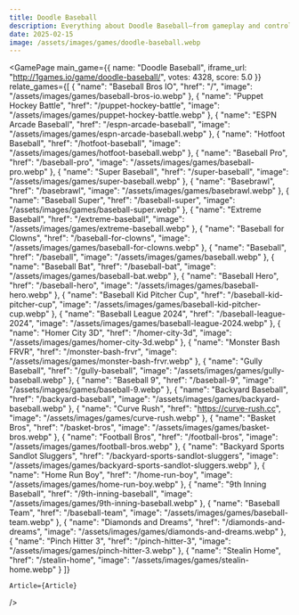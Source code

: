 ```yaml
---
title: Doodle Baseball
description: Everything about Doodle Baseball—from gameplay and controls to innovative features and winning strategies. Explore our comprehensive guide on Google Doodle Baseball and its unique twists for an engaging gaming experience.
date: 2025-02-15
image: /assets/images/games/doodle-baseball.webp
---
```


  
<GamePage 
    main_game={{
    name: "Doodle Baseball",
    iframe_url: "http://1games.io/game/doodle-baseball/",
    votes: 4328,
    score: 5.0
}} 
    relate_games={[
    {
        "name": "Baseball Bros IO",
        "href": "/",
        "image": "/assets/images/games/baseball-bros-io.webp"
    },
    {
        "name": "Puppet Hockey Battle",
        "href": "/puppet-hockey-battle",
        "image": "/assets/images/games/puppet-hockey-battle.webp"
    },
    {
        "name": "ESPN Arcade Baseball",
        "href": "/espn-arcade-baseball",
        "image": "/assets/images/games/espn-arcade-baseball.webp"
    },
    {
        "name": "Hotfoot Baseball",
        "href": "/hotfoot-baseball",
        "image": "/assets/images/games/hotfoot-baseball.webp"
    },
    {
        "name": "Baseball Pro",
        "href": "/baseball-pro",
        "image": "/assets/images/games/baseball-pro.webp"
    },
    {
        "name": "Super Baseball",
        "href": "/super-baseball",
        "image": "/assets/images/games/super-baseball.webp"
    },
    {
        "name": "Basebrawl",
        "href": "/basebrawl",
        "image": "/assets/images/games/basebrawl.webp"
    },
    {
        "name": "Baseball Super",
        "href": "/baseball-super",
        "image": "/assets/images/games/baseball-super.webp"
    },
    {
        "name": "Extreme Baseball",
        "href": "/extreme-baseball",
        "image": "/assets/images/games/extreme-baseball.webp"
    },
    {
        "name": "Baseball for Clowns",
        "href": "/baseball-for-clowns",
        "image": "/assets/images/games/baseball-for-clowns.webp"
    },
    {
        "name": "Baseball",
        "href": "/baseball",
        "image": "/assets/images/games/baseball.webp"
    },
    {
        "name": "Baseball Bat",
        "href": "/baseball-bat",
        "image": "/assets/images/games/baseball-bat.webp"
    },
    {
        "name": "Baseball Hero",
        "href": "/baseball-hero",
        "image": "/assets/images/games/baseball-hero.webp"
    },
    {
        "name": "Baseball Kid Pitcher Cup",
        "href": "/baseball-kid-pitcher-cup",
        "image": "/assets/images/games/baseball-kid-pitcher-cup.webp"
    },
    {
        "name": "Baseball League 2024",
        "href": "/baseball-league-2024",
        "image": "/assets/images/games/baseball-league-2024.webp"
    },
    {
        "name": "Homer City 3D",
        "href": "/homer-city-3d",
        "image": "/assets/images/games/homer-city-3d.webp"
    },
    {
        "name": "Monster Bash FRVR",
        "href": "/monster-bash-frvr",
        "image": "/assets/images/games/monster-bash-frvr.webp"
    },
    {
        "name": "Gully Baseball",
        "href": "/gully-baseball",
        "image": "/assets/images/games/gully-baseball.webp"
    },
    {
        "name": "Baseball 9",
        "href": "/baseball-9",
        "image": "/assets/images/games/baseball-9.webp"
    },
    {
        "name": "Backyard Baseball",
         "href": "/backyard-baseball",
        "image": "/assets/images/games/backyard-baseball.webp"
    },
    {
    "name": "Curve Rush",
    "href": "https://curve-rush.cc",
    "image": "/assets/images/games/curve-rush.webp"
    },
    {
    "name": "Basket Bros",
    "href": "/basket-bros",
    "image": "/assets/images/games/basket-bros.webp"
    },
    {
    "name": "Football Bros",
    "href": "/football-bros",
    "image": "/assets/images/games/football-bros.webp"
    },
    {
    "name": "Backyard Sports Sandlot Sluggers",
    "href": "/backyard-sports-sandlot-sluggers",
    "image": "/assets/images/games/backyard-sports-sandlot-sluggers.webp"
    },
    {
    "name": "Home Run Boy",
    "href": "/home-run-boy",
    "image": "/assets/images/games/home-run-boy.webp"
    },
    {
    "name": "9th Inning Baseball",
    "href": "/9th-inning-baseball",
    "image": "/assets/images/games/9th-inning-baseball.webp"
    },
    {
    "name": "Baseball Team",
    "href": "/baseball-team",
    "image": "/assets/images/games/baseball-team.webp"
    },
    {
    "name": "Diamonds and Dreams",
    "href": "/diamonds-and-dreams",
    "image": "/assets/images/games/diamonds-and-dreams.webp"
    },
    {
    "name": "Pinch Hitter 3",
    "href": "/pinch-hitter-3",
    "image": "/assets/images/games/pinch-hitter-3.webp"
    },
    {
    "name": "Stealin Home",
    "href": "/stealin-home",
    "image": "/assets/images/games/stealin-home.webp"
    }
    ]}

    Article={Article}
 />